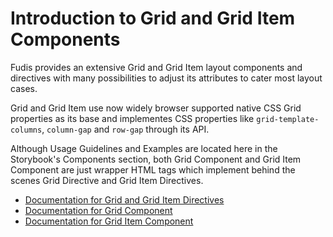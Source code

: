 
<Meta title="Components/Grid" />

# Introduction to Grid and Grid Item Components

Fudis provides an extensive Grid and Grid Item layout components and directives with many possibilities to adjust its attributes to cater most layout cases.

Grid and Grid Item use now widely browser supported native CSS Grid properties as its base and implementes CSS properties like `grid-template-columns`, `column-gap` and `row-gap` through its API.

Although Usage Guidelines and Examples are located here in the Storybook's Components section, both Grid Component and Grid Item Component are just wrapper HTML tags which implement behind the scenes Grid Directive and Grid Item Directives.

- [Documentation for Grid and Grid Item Directives](/docs/directives-grid-introduction--documentation)
- [Documentation for Grid Component](/docs/components-grid-grid--documentation)
- [Documentation for Grid Item Component](/docs/components-grid-grid-item--documentation)
